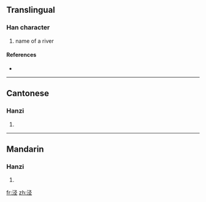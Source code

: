 {{also|涇}}
==Translingual==

===Han character===
{{Han char|rn=85|rad=水|as=05|sn=8|four=|canj=水弓人一 (ENOM)}}

# name of a river

====References====
* {{Han ref|kx=0619.121|hdz=31599.030|uh=6CFE|ud=27902}}

----

==Cantonese==

===Hanzi===
{{yue-hanzi|jyut=|y=ging1|tra=涇}}

# {{defn|Cantonese}}

----

==Mandarin==

===Hanzi===
{{cmn-hanzi|tra=涇|pin=[[jīng]] ([[jing1]]), [[pán]] ([[pan2]])|wg=ching<sup>1</sup>, p'an<sup>2</sup>}}

# {{defn|Mandarin}}

[[fr:泾]]
[[zh:泾]]